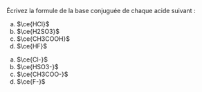 ::: {.Exercise data-latex=""}

Écrivez la formule de la base conjuguée de chaque acide suivant :

a. $\ce{HCl}$
\vspace{\stretch{1}}
b. $\ce{H2SO3}$
\vspace{\stretch{1}}
c. $\ce{CH3COOH}$
\vspace{\stretch{1}}
d. $\ce{HF}$
\vspace{\stretch{1}}

:::

::: {.Answer data-latex=""}

a. $\ce{Cl-}$
b. $\ce{HSO3-}$
c. $\ce{CH3COO-}$
d. $\ce{F-}$

:::
